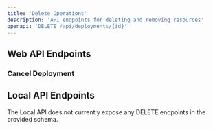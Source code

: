 ```yaml
---
title: 'Delete Operations'
description: 'API endpoints for deleting and removing resources'
openapi: 'DELETE /api/deployments/{id}'
---
```


## Web API Endpoints

### Cancel Deployment
<openapi path="DELETE /api/deployments/{id}" method="delete" />

## Local API Endpoints

<Note>
  The Local API does not currently expose any DELETE endpoints in the provided schema.
</Note>